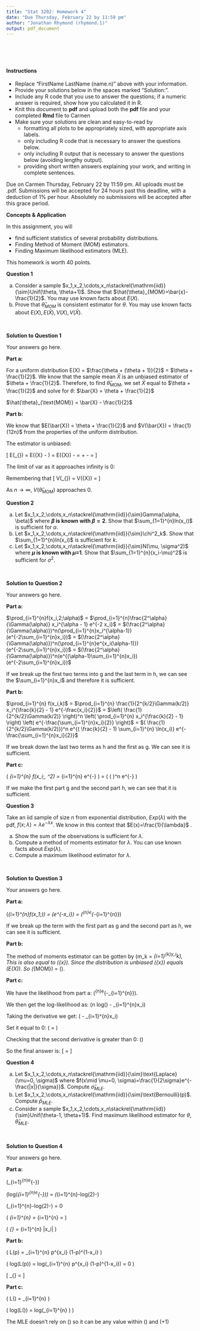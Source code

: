 ```yaml
---
title: "Stat 3202: Homework 4"
date: "Due Thursday, February 22 by 11:59 pm"
author: "Jonathan Rhymond (rhymond.1)"
output: pdf_document
---
```


\



\large
\

#### Instructions
- Replace "FirstName LastName (name.n)" above with your information.
- Provide your solutions below in the spaces marked "Solution:".
- Include any R code that you use to answer the questions; if a numeric answer is required, show how you calculated it in R.
- Knit this document to **pdf** and upload both the **pdf** file and your completed **Rmd** file to Carmen
- Make sure your solutions are clean and easy-to-read by
    - formatting all plots to be appropriately sized, with appropriate axis labels.
    - only including R code that is necessary to answer the questions below.
    - only including R output that is necessary to answer the questions below (avoiding lengthy output).
    - providing short written answers explaining your work, and writing in complete sentences.


Due on Carmen Thursday, February 22 by 11:59 pm. All uploads must be .pdf.
Submissions will be accepted for 24 hours past this deadline, with a deduction of 1%
per hour. Absolutely no submissions will be accepted after this grace period.
\

**Concepts \& Application**

In this assignment, you will

* find sufficient statistics of several probability distributions.
* Finding Method of Moment (MOM) estimators.
* Finding Maximum likelihood estimators (MLE).


This homework is worth 40 points. 





\newpage


**Question 1**



(a) Consider a sample $x_1,x_2,\cdots,x_n\stackrel{\mathrm{iid}}{\sim}Unif(\theta, \theta+1)$. Show that $\hat{\theta}_{MOM}=\bar{x}-\frac{1}{2}$. You may use known facts about $E(X)$.
(b)	Prove that $\hat{\theta}_{MOM}$ is consistent estimator for $\theta$. You may use known facts about $E(X),E(\bar{X}),V(X),V(\bar{X})$.

\

**Solution to Question 1**

Your answers go here.

**Part a:**

For a uniform distribution E(X) = $\frac{\theta + (\theta + 1)}{2}$ = $\theta + \frac{1}{2}$. We know that the sample mean $\bar{X}$ is an unbiased estimator of $\theta + \frac{1}{2}$. Therefore, to find $\hat{\theta}_{\text{MOM}}$, we set $\bar{X}$ equal to $\theta + \frac{1}{2}$ and solve for $\theta$:
$\bar{X} = \theta + \frac{1}{2}$

$\hat{\theta}_{\text{MOM}} = \bar{X} - \frac{1}{2}$

**Part b:**

We know that $E(\bar{X}) = \theta + \frac{1}{2}$ and $V(\bar{X}) = \frac{1}{12n}$ from the properties of the uniform distribution.

The estimator is unbiased:

\[ E(\hat{\theta}_{\text{MOM}}) = E(\bar{X} - \frac{1}{2}) = E(\bar{X}) - \frac{1}{2} \quad \text{(by linearity of expectation)} = \theta + \frac{1}{2} - \frac{1}{2} \quad \text{(since $E(\bar{X}) = \theta + \frac{1}{2}$)} = \theta \]

The limit of var as it approaches infinity is 0:

Remembering that \[ V(\hat{\theta}_{\text{MOM}}) = V(\bar{X}) = \frac{1}{12n} \]

As $n \rightarrow \infty$, $V(\hat{\theta}_{\text{MOM}})$ approaches $0$.


\vspace{1cm}

**Question 2**


(a) Let $x_1,x_2,\cdots,x_n\stackrel{\mathrm{iid}}{\sim}Gamma(\alpha, \beta)$ where **$\beta$ is known with $\beta=2$**. Show that $\sum_{1=1}^{n}ln(x_i)$ is sufficient for $\alpha$.
(b) Let $x_1,x_2,\cdots,x_n\stackrel{\mathrm{iid}}{\sim}\chi^2_k$. Show that $\sum_{1=1}^{n}ln(x_i)$ is sufficient for $k$.
(c) Let $x_1,x_2,\cdots,x_n\stackrel{\mathrm{iid}}{\sim}N(\mu, \sigma^2)$ where **$\mu$ is known with $\mu$=1**. Show that $\sum_{1=1}^{n}(x_i-\mu)^2$ is sufficient for $\sigma^2$.



\

**Solution to Question 2**

Your answers go here.

**Part a:**

$\prod_{i=1}^{n}f(x_i,2;\alpha)$ = $\prod_{i=1}^{n}\frac{2^\alpha}{\Gamma(\alpha)} x_i^{\alpha - 1} e^{-2 x_i}$ = $(\frac{2^\alpha}{\Gamma(\alpha)})^n(\prod_{i=1}^{n}x_i^{\alpha-1})(e^{-2\sum_{i=1}^{n}x_i})$ = $(\frac{2^\alpha}{\Gamma(\alpha)})^n(\prod_{i=1}^{n}e^{x_i(\alpha-1)})(e^{-2\sum_{i=1}^{n}x_i})$ = $(\frac{2^\alpha}{\Gamma(\alpha)})^n(e^{(\alpha-1)\sum_{i=1}^{n}x_i})(e^{-2\sum_{i=1}^{n}x_i})$

If we break up the first two terms into g and the last term in h, we can see the $\sum_{i=1}^{n}x_i$ and therefore it is sufficient.

**Part b:**

$\prod_{i=1}^{n} f(x_i,k)$ = $\prod_{i=1}^{n} \frac{1}{2^{k/2}\Gamma(k/2)} x_i^{\frac{k}{2} - 1} e^{-\frac{x_i}{2}}$ = $\left( \frac{1}{2^{k/2}\Gamma(k/2)} \right)^n \left( \prod_{i=1}^{n} x_i^{\frac{k}{2} - 1} \right) \left( e^{-\frac{\sum_{i=1}^{n}x_i}{2}} \right)$ = $( \frac{1}{2^{k/2}\Gamma(k/2)})^n e^{( \frac{k}{2} - 1) \sum_{i=1}^{n} \ln(x_i)} e^{-\frac{\sum_{i=1}^{n}x_i}{2}}$

If we break down the last two terms as h and the first as g. We can see it is sufficient.

**Part c:**

\( \prod_{i=1}^{n} f(x_i;\mu, \sigma^2) = \prod_{i=1}^{n} \frac{1}{\sqrt{2\pi\sigma^2}} e^{-\frac{(x_i - 1)^2}{2\sigma^2}} \) = \( \left( \frac{1}{\sqrt{2\pi\sigma^2}} \right)^n e^{-\frac{\sum_{i=1}^{n}(x_i - 1)^2}{2\sigma^2}} \)

If we make the first part g and the second part h, we can see that it is sufficient.


\vspace{1cm}

\newpage

**Question 3**


Take an iid sample of size $n$ from exponential distribution, $Exp(\lambda)$ with the pdf, $f(x;\lambda)=\lambda e^{-\lambda x}$. We know in this context that $E(x)=\frac{1}{\lambda}$  . 

a) Show the sum of the observations is sufficient for $\lambda$.
b) Compute a method of moments estimator for $\lambda$. You can use known facts about $Exp(\lambda)$.
c) Compute a maximum likelihood estimator for $\lambda$.

\

**Solution to Question 3**

Your answers go here.

**Part a:**

\(\prod_{i=1}^{n}f(x_1;\lambda)\) = \(\lambda e^{-\lambda x_i}\) = \(\lambda^{n}e^{-\lambda \sum_{i=1}^{n}}\)

If we break up the term with the first part as g and the second part as h, we can see it is sufficient.

**Part b:**

The method of moments estimator can be gotten by \(m_k = \frac{1}{n}\sum_{i=1}^{k}y_i^k\), This is also equal to \(\bar{x}\). Since the distribution is unbiased \(\bar{x}\) equals \(E(X)\). So \(\hat{\lambda}_{MOM}\) = \(\frac{1}{x}\).

**Part c:**

We have the likelihood from part a: \(\lambda^{n}e^{-\lambda \sum_{i=1}^{n}}\).

We then get the log-likelihood as: \(n log(\lambda) - \lambda \sum_{i=1}^{n}x_i\)

Taking the derivative we get: \(\frac{n}{\lambda} - \sum_{i=1}^{n}x_i\)

Set it equal to 0: \(\hat{\lambda} = \frac{1}{\bar{x}}\)

Checking that the second derivative is greater than 0: \(\frac{-n}{(\frac{1}{\bar{x}})^2}\)

So the final answer is: \[\hat{\lambda} = \frac{1}{\bar{x}}\]


\vspace{1cm}

**Question 4**


a) Let $x_1,x_2,\cdots,x_n\stackrel{\mathrm{iid}}{\sim}\text{Laplace}(\mu=0, \sigma)$ where $f(x\mid \mu=0, \sigma)=\frac{1}{2\sigma}e^{-\frac{|x|}{\sigma}}$. Compute $\hat{\sigma}_{MLE}$.
b) Let $x_1,x_2,\cdots,x_n\stackrel{\mathrm{iid}}{\sim}\text{Bernoulli}(p)$. Compute $\hat{p}_{MLE}$.
c) Consider a sample $x_1,x_2,\cdots,x_n\stackrel{\mathrm{iid}}{\sim}Unif(\theta-1, \theta+1)$. Find maximum likelihood estimator for $\theta$, $\hat{\theta}_{MLE}$.

\

**Solution to Question 4**

Your answers go here.

**Part a:**

\(\prod_{i=1}^{n}\frac{1}{2\sigma}e^{-\frac{|x|}{\sigma}}\)

\(log(\prod_{i=1}^{n}\frac{1}{2\sigma}e^{-\frac{|x|}{\sigma}})\) = \(\sum_{i=1}^{n}-log(2\sigma)-\frac{|x|}{\sigma}\)

\(\sum_{i=1}^{n}-log(2\sigma)-\frac{|x|}{\sigma}\) = 0

\( \sum_{i=1}^{n} \frac{|x_i|}{\sigma^2} = \sum_{i=1}^{n} \frac{|x_i|}{\hat{\sigma}_{\text{MLE}}^2} = \frac{n}{\hat{\sigma}_{\text{MLE}}} \)

\( \hat{\sigma}_{\text{MLE}} = \frac{1}{n} \sum_{i=1}^{n} |x_i| \)

**Part b:**

\( L(p) = \prod_{i=1}^{n} p^{x_i} (1-p)^{1-x_i} \)

\( log(L(p)) = log(\prod_{i=1}^{n} p^{x_i} (1-p)^{1-x_i}) = 0 \)

\[ \hat{p}_{\text{MLE}} = \frac{\sum_{i=1}^{n} x_i}{n} \]

**Part c:**

\( L(\theta) = \prod_{i=1}^{n} \frac{1}{2} \)

\( log(L(\theta)) = log(\prod_{i=1}^{n} \frac{1}{2}) \)

The MLE doesn't rely on \(\theta\) so it can be any value within \(\theta-1\) and \(\theta+1\)
